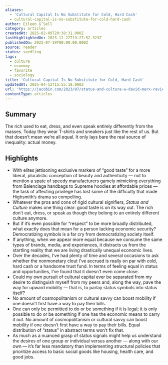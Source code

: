 ```yaml
---
aliases:
  - 'Cultural Capital Is No Substitute for Cold, Hard Cash'
  - cultural-capital-is-no-substitute-for-cold-hard-cash
author: Eileen G’Sell
category: articles
createdAt: 2025-02-09T20:38:31.000Z
lastHighlightedOn: 2023-12-22T13:27:52.323Z
publishedOn: 2023-07-19T00:00:00.000Z
source: reader
status: seedling
tags:
  - culture
  - economy
  - favorite
  - sociology
title: 'Cultural Capital Is No Substitute for Cold, Hard Cash'
updatedAt: 2025-04-12T15:55:18.000Z
url: 'https://jacobin.com/2023/07/status-and-culture-w-david-marx-review'
contentType: articles
---
```

## Summary

The rich used to eat, dress, and even speak entirely differently from the masses. Today they wear T-shirts and sneakers just like the rest of us. But that doesn’t mean we’re all equal. It only lays bare the real source of inequality: actual money.

## Highlights

- With elites jettisoning exclusive markers of “good taste” for a more liberal, pluralistic conception of beauty and authenticity — not to mention a spate of speedy manufacturers gamely mimicking everything from Balenciaga handbags to Supreme hoodies at affordable prices — the task of affecting privilege has lost some of the difficulty that made Highsmith’s drama so compelling.
- Whatever the pros and cons of rigid cultural signifiers, _Status and Culture_ makes one thing clear: good taste is on its way out. The rich don’t eat, dress, or speak as though they belong to an entirely different culture anymore.
- But if it’s even possible for “respect” to be more broadly distributed, what exactly does that mean for a person lacking economic security? Democratizing symbols is a far cry from democratizing society itself.
- If anything, when we appear more equal because we consume the same types of brands, media, and experiences, it distracts us from the startling reality that we are living drastically unequal economic lives.
- Over the decades, I’ve had plenty of time and several occasions to ask whether the nonmonetary clout I’ve accrued is really on par with cold, hard cash or a handsome trust fund. In terms of feeling equal in status and opportunities, I’ve found that it doesn’t even come close.
- Could my own pursuit of cultural capital ever be separated from my desire to distinguish myself from my peers and, along the way, pave the way for upward mobility — that is, to parlay status symbols into status itself?
- No amount of cosmopolitanism or cultural savvy can boost mobility if one doesn’t first have a way to pay their bills.
- One can only be permitted to do or be something if it is legal; it is only possible to do or be something if one has the economic means to carry it out. No amount of cosmopolitanism or cultural savvy can boost mobility if one doesn’t first have a way to pay their bills. Equal distribution of “status” in abstract terms won’t fix that.
- As much as a nuanced grasp of status signals might help us understand the desires of one group or individual versus another — along with our own — it’s far less mandatory than implementing structural policies that prioritize access to basic social goods like housing, health care, and good jobs.
